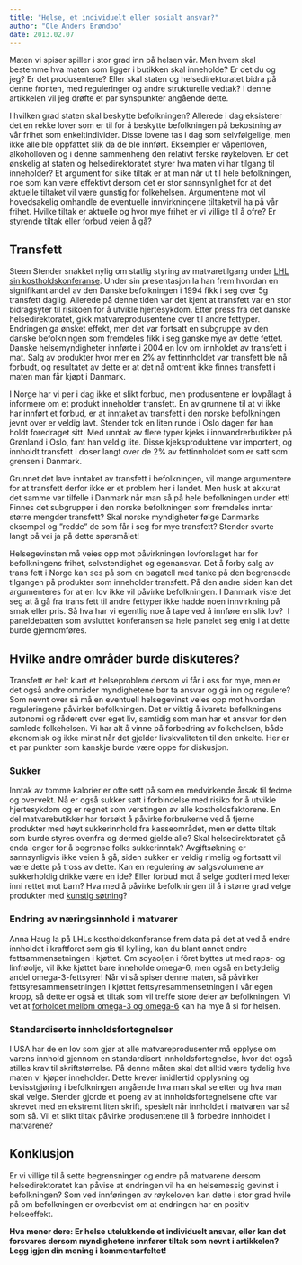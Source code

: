 ```yaml
---
title: "Helse, et individuelt eller sosialt ansvar?"
author: "Ole Anders Brøndbo"
date: 2013.02.07
---
```


Maten vi spiser spiller i stor grad inn på helsen vår. Men hvem skal bestemme hva maten som ligger i butikken skal inneholde? Er det du og jeg? Er det produsentene? Eller skal staten og helsedirektoratet bidra på denne fronten, med reguleringer og andre strukturelle vedtak? I denne artikkelen vil jeg drøfte et par synspunkter angående dette.

I hvilken grad staten skal beskytte befolkningen? Allerede i dag eksisterer det en rekke lover som er til for å beskytte befolkningen på bekostning av vår frihet som enkeltindivider. Disse lovene tas i dag som selvfølgelige, men ikke alle ble oppfattet slik da de ble innført. Eksempler er våpenloven, alkoholloven og i denne sammenheng den relativt ferske røykeloven. Er det ønskelig at staten og helsedirektoratet styrer hva maten vi har tilgang til inneholder? Et argument for slike tiltak er at man når ut til hele befolkningen, noe som kan være effektivt dersom det er stor sannsynlighet for at det aktuelle tiltaket vil være gunstig for folkehelsen. Argumentene mot vil hovedsakelig omhandle de eventuelle innvirkningene tiltaketvil ha på vår frihet. Hvilke tiltak er aktuelle og hvor mye frihet er vi villige til å ofre? Er styrende tiltak eller forbud veien å gå?

## Transfett

Steen Stender snakket nylig om statlig styring av matvaretilgang under [LHL sin kostholdskonferanse](lhl-konferanse-2013.qmd). Under sin presentasjon la han frem hvordan en signifikant andel av den Danske befolkningen i 1994 fikk i seg over 5g transfett daglig. Allerede på denne tiden var det kjent at transfett var en stor bidragsyter til risikoen for å utvikle hjertesykdom. Etter press fra det danske helsedirektoratet, gikk matvareprodusentene over til andre fettyper. Endringen ga ønsket effekt, men det var fortsatt en subgruppe av den danske befolkningen som fremdeles fikk i seg ganske mye av dette fettet. Danske helsemyndigheter innførte i 2004 en lov om innholdet av transfett i mat. Salg av produkter hvor mer en 2% av fettinnholdet var transfett ble nå forbudt, og resultatet av dette er at det nå omtrent ikke finnes transfett i maten man får kjøpt i Danmark.

I Norge har vi per i dag ikke et slikt forbud, men produsentene er lovpålagt å informere om et produkt inneholder transfett. En av grunnene til at vi ikke har innført et forbud, er at inntaket av transfett i den norske befolkningen jevnt over er veldig lavt. Stender tok en liten runde i Oslo dagen før han holdt foredraget sitt. Med unntak av flere typer kjeks i innvandrerbutikker på Grønland i Oslo, fant han veldig lite. Disse kjeksproduktene var importert, og innholdt transfett i doser langt over de 2% av fettinnholdet som er satt som grensen i Danmark.

Grunnet det lave inntaket av transfett i befolkningen, vil mange argumentere for at transfett derfor ikke er et problem her i landet. Men husk at akkurat det samme var tilfelle i Danmark når man så på hele befolkningen under ett! Finnes det subgrupper i den norske befolkningen som fremdeles inntar større mengder transfett? Skal norske myndigheter følge Danmarks eksempel og ”redde” de som får i seg for mye transfett? Stender svarte langt på vei ja på dette spørsmålet!

Helsegevinsten må veies opp mot påvirkningen lovforslaget har for befolkningens frihet, selvstendighet og egenansvar. Det å forby salg av trans fett i Norge kan ses på som en bagatell med tanke på den begrensede tilgangen på produkter som inneholder transfett. På den andre siden kan det argumenteres for at en lov ikke vil påvirke befolkningen. I Danmark viste det seg at å gå fra trans fett til andre fettyper ikke hadde noen innvirkning på smak eller pris. Så hva har vi egentlig noe å tape ved å innføre en slik lov?  I paneldebatten som avsluttet konferansen sa hele panelet seg enig i at dette burde gjennomføres.

## Hvilke andre områder burde diskuteres?

Transfett er helt klart et helseproblem dersom vi får i oss for mye, men er det også andre områder myndighetene bør ta ansvar og gå inn og regulere? Som nevnt over så må en eventuell helsegevinst veies opp mot hvordan reguleringene påvirker befolkningen. Det er viktig å ivareta befolkningens autonomi og råderett over eget liv, samtidig som man har et ansvar for den samlede folkehelsen. Vi har alt å vinne på forbedring av folkehelsen, både økonomisk og ikke minst når det gjelder livskvaliteten til den enkelte. Her er et par punkter som kanskje burde være oppe for diskusjon.

### Sukker

Inntak av tomme kalorier er ofte sett på som en medvirkende årsak til fedme og overvekt. Nå er også sukker satt i forbindelse med risiko for å utvikle hjertesykdom og er regnet som verstingen av alle kostholdsfaktorene. En del matvarebutikker har forsøkt å påvirke forbrukerne ved å fjerne produkter med høyt sukkerinnhold fra kasseområdet, men er dette tiltak som burde styres ovenfra og dermed gjelde alle? Skal helsedirektoratet gå enda lenger for å begrense folks sukkerinntak? Avgiftsøkning er sannsynligvis ikke veien å gå, siden sukker er veldig rimelig og fortsatt vil være dette på tross av dette. Kan en regulering av salgsvolumene av sukkerholdig drikke være en ide? Eller forbud mot å selge godteri med leker inni rettet mot barn? Hva med å påvirke befolkningen til å i større grad velge produkter med [kunstig søtning](sotstoffer.qmd)?

### Endring av næringsinnhold i matvarer

Anna Haug la på LHLs kostholdskonferanse frem data på det at ved å endre innholdet i kraftforet som gis til kylling, kan du blant annet endre fettsammensetningen i kjøttet. Om soyaoljen i fôret byttes ut med raps- og linfrøolje, vil ikke kjøttet bare inneholde omega-6, men også en betydelig andel omega-3-fettsyrer! Når vi så spiser denne maten, så påvirker fettsyresammensetningen i kjøttet fettsyresammensetningen i vår egen kropp, så dette er også et tiltak som vil treffe store deler av befolkningen. Vi vet at [forholdet mellom omega-3 og omega-6](brokenlink/omega-3-og-omega-6-i-kostholdet/ "Omega-3 og Omega-6 i kostholdet") kan ha mye å si for helsen.

### Standardiserte innholdsfortegnelser

I USA har de en lov som gjør at alle matvareprodusenter må opplyse om varens innhold gjennom en standardisert innholdsfortegnelse, hvor det også stilles krav til skriftstørrelse. På denne måten skal det alltid være tydelig hva maten vi kjøper inneholder. Dette krever imidlertid opplysning og bevisstgjøring i befolkningen angående hva man skal se etter og hva man skal velge. Stender gjorde et poeng av at innholdsfortegnelsene ofte var skrevet med en ekstremt liten skrift, spesielt når innholdet i matvaren var så som så. Vil et slikt tiltak påvirke produsentene til å forbedre innholdet i matvarene?

## Konklusjon

Er vi villige til å sette begrensninger og endre på matvarene dersom helsedirektoratet kan påvise at endringen vil ha en helsemessig gevinst i befolkningen? Som ved innføringen av røykeloven kan dette i stor grad hvile på om befolkningen er overbevist om at endringen har en positiv helseeffekt.

**Hva mener dere: Er helse utelukkende et individuelt ansvar, eller kan det forsvares dersom myndighetene innfører tiltak som nevnt i artikkelen? Legg igjen din mening i kommentarfeltet!**
